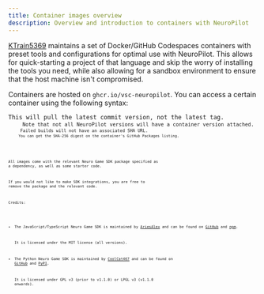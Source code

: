 ```yaml
---
title: Container images overview
description: Overview and introduction to containers with NeuroPilot
---
```



[KTrain5369](https://ktrain5369.dev/) maintains a set of Docker/GitHub Codespaces containers with preset tools and configurations for optimal use with NeuroPilot.
This allows for quick-starting a project of that language and skip the worry of installing the tools you need, while also allowing for a sandbox environment to ensure that the host machine isn't compromised.

Containers are hosted on `ghcr.io/vsc-neuropilot`. You can access a certain container using the following syntax:

<Tabs>
    <TabItem label="Latest"><Code code="https://ghcr.io/vsc-neuropilot/{repository}:latest" lang="sh" mark={[":latest"]} />This will pull the latest commit version, not the latest tag.</TabItem>
    <TabItem label="Tagged version"><Code code="https://ghcr.io/vsc-neuropilot/{repository}:{tag}" lang="sh" mark={[":{tag}"]} />Note that not all NeuroPilot versions will have a container version attached.</TabItem>
    <TabItem label="Git SHA pin"><Code code="https://ghcr.io/vsc-neuropilot/{repository}:{sha}" lang="sh" mark={[":{sha}"]} />Failed builds will not have an associated SHA URL.</TabItem>
    <TabItem label="SHA-256 digest"><Code code="https://ghcr.io/vsc-neuropilot/{repository}@sha256:{sha}" lang="sh" mark={["@sha256:{sha}"]} />You can get the SHA-256 digest on the container's GitHub Packages listing.</TabItem>
</Tabs>

<Aside type="tip" title="Neuro Game API">

All images come with the relevant Neuro Game SDK package specified as a dependency, as well as some starter code.

If you would not like to make SDK integrations, you are free to remove the package and the relevant code.

Credits:

- The JavaScript/TypeScript Neuro Game SDK is maintained by [AriesAlex](https://github.com/AriesAlex) and can be found on [GitHub](https://github.com/AriesAlex/neuro-game-sdk) and [npm](https://npmjs.com/p/typescript-neuro-game-sdk).

  It is licensed under the MIT license (all versions).

- The Python Neuro Game SDK is maintained by [CoolCat467](https://github.com/CoolCat467) and can be found on [GitHub](https://github.com/CoolCat467/Neuro-API) and [PyPI](https://pypi.org/p/neuro-api).

  It is licensed under GPL v3 (prior to v1.1.0) or LPGL v3 (v1.1.0 onwards).

</Aside>
